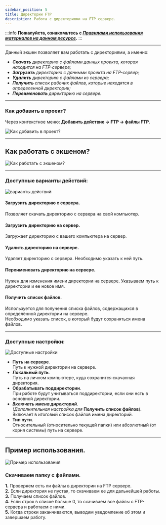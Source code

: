 ```yaml
---
sidebar_position: 5
title: Директории FTP
description: Работа с директориями на FTP сервере.
---  
```

:::info **Пожалуйста, ознакомьтесь с [*Правилами использования материалов на данном ресурсе*](../../Disclaimer).**
:::  
_______________________________________________   
Данный экшен позволяет вам работать с директориями, а именно:  
- ***Скачать** директорию с файлами данных проекта, которая находится на FTP-сервере;*  
- ***Загрузить** директорию с данными проекта на FTP-сервер;*  
- ***Удалить** директорию с файлами из сервера;*  
- ***Получить** список рабочих файлов, которые находятся в определенной директории;*  
- ***Переименовать** директорию на сервере.*  
_______________________________________________ 
### Как добавить в проект?  
Через контекстное меню: **Добавить действие → FTP → файлы FTP**.  

![Как добавить в проект?](./assets/FTP_Dir/FTP_Dir_pic1.png)
_______________________________________________   
## Как работать с экшеном?  
![Как работать с экшеном?](./assets/FTP_Dir/FTP_Dir_pic2.png)  
_______________________________________________   
### Доступные варианты действий:  
![варианты действий](./assets/FTP_Dir/FTP_Dir_pic3.png) 
#### Загрузить директорию с сервера.  
Позволяет скачать директорию с сервера на свой компьютер.  

#### Загрузить директорию на сервер.  
Загружает директорию с вашего компьютера на сервер.    

#### Удалить директорию на сервере.  
Удаляет директорию с сервера. Необходимо указать к ней путь.  

#### Переименовать директорию на сервере.  
Нужен для изменения имени директории на сервере. Указываем путь к директории и ее новое имя.  

#### Получить список файлов.  
Используется для получения списка файлов, содержащихся в определённой директории на сервере.  
Необходимо указать список, в который будут сохраняться имена файлов.  
_______________________________________________
### Доступные настройки:  
![Доступные настройки](./assets/FTP_Dir/FTP_Dir_pic4.png)  

- **Путь на сервере**.  
Путь к нужной директории на сервере.  
- **Локальный путь**.  
Путь на личном компьютере, куда сохранится скачанная директория.  
- **Обрабатывать поддиректории**.  
При работе будут учитываться поддиректории, если они есть в основной директории.  
- ***Включать имена директорий***.   
 *(Дополнительная настройка для* **Получить список файлов**).  
 Включает в итоговый список файлов имена директорий.   
- **Тип пути**.  
Относительный (относительно текущей папки) или абсолютный (от корня системы) путь на сервере.  
_______________________________________________  
## Пример использования.  
![Пример использования](./assets/FTP_Dir/FTP_Dir_pic5.png)  
### Скачиваем папку с файлами.  
**1.** Проверяем есть ли файлы в директории на FTP сервере.   
**2.** Если директория не пустая, то скачиваем ее для дальнейшей работы.  
**3.** Получаем список файлов.  
**4.** Если строк в списке больше 0, то скачиваем все файлы с FTP-сервера и работаем с ними.  
**5.** Когда строки заканчиваются, выводим уведомление об этом и завершаем работу.  
